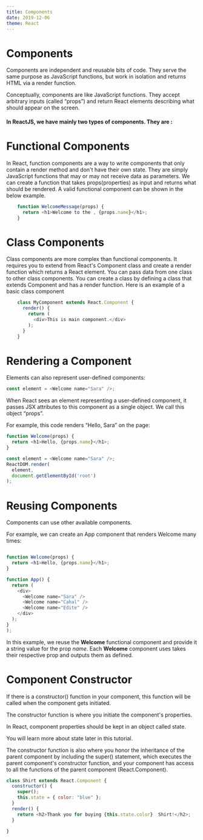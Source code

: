 ```yaml
---
title: Components
date: 2019-12-06
theme: React
---
```



# Components

Components are independent and reusable bits of code. 
They serve the same purpose as JavaScript functions, 
but work in isolation and returns HTML via a render function.

Conceptually, components are like JavaScript functions. 
They accept arbitrary inputs (called “props”) and 
return React elements describing what should appear on the screen.

#### In ReactJS, we have mainly two types of components. They are :

# Functional Components

In React, function components are a way to write components 
that only contain a render method and don't have their own state. 
They are simply JavaScript functions that may or may not receive data as parameters. 
We can create a function that takes props(properties) as input and returns 
what should be rendered. 
A valid functional component can be shown in the below example.

```js
    function WelcomeMessage(props) {  
      return <h1>Welcome to the , {props.name}</h1>;  
    }  
```

# Class Components
Class components are more complex than functional components. 
It requires you to extend from React's Component class and create a render 
function which returns a React element. You can pass data from one class 
to other class components. You can create a class by defining a class that 
extends Component and has a render function.
Here is an example of a basic class component

```js
    class MyComponent extends React.Component {  
      render() {  
        return (  
          <div>This is main component.</div>  
        );  
      }  
    }  
```
# Rendering a Component 

Elements can also represent user-defined components:

```js
const element = <Welcome name="Sara" />;
```
When React sees an element representing a user-defined component, 
it passes JSX attributes to this component as a single object. We call this object “props”.

For example, this code renders “Hello, Sara” on the page:

```js
function Welcome(props) {
  return <h1>Hello, {props.name}</h1>;
}

const element = <Welcome name="Sara" />;
ReactDOM.render(
  element,
  document.getElementById('root')
);
```

# Reusing Components

Components can use other available components.

For example, we can create an App component that renders Welcome many times:

```js

function Welcome(props) {
  return <h1>Hello, {props.name}</h1>;
}

function App() {
  return (
    <div>
      <Welcome name="Sara" />
      <Welcome name="Cahal" />
      <Welcome name="Edite" />
    </div>
  );
}
);
```
In this example, we reuse the **Welcome** functional component and provide it a
string value for the prop *name*. Each **Welcome** component uses takes their
respective prop and outputs them as defined.

# Component Constructor

If there is a constructor() function in your component, 
this function will be called when the component gets initiated.

The constructor function is where you initiate the component's properties.

In React, component properties should be kept in an object called state.

You will learn more about state later in this tutorial.

The constructor function is also where you honor the inheritance of the parent 
component by including the super() statement, 
which executes the parent component's constructor function, 
and your component has access to all the functions 
of the parent component (React.Component).

```js live = true
class Shirt extends React.Component {
  constructor() {
    super();
    this.state = { color: "blue" };
  }
  render() {
    return <h2>Thank you for buying {this.state.color}  Shirt!</h2>;
  }
  
}
```